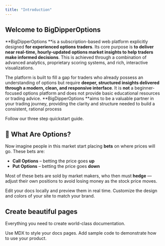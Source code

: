 ```yaml
---
title: "Introduction"
---
```


## Welcome to BigDipperOptions

\*\*BigDipperOptions \*\*is a subscription-based web platform explicitly designed **for experienced options traders**. Its core purpose is **to deliver near real-time, hourly-updated options market insights to help traders make informed decisions**. This is achieved through a combination of advanced analytics, proprietary scoring systems, and rich, interactive visualizations.

The platform is built to fill a gap for traders who already possess an understanding of options but require **deeper, structured insights delivered** **through a modern, clean, and responsive interface**. It is **not** a beginner-focused options platform and does not provide basic educational resources or trading advice. \*\*BigDipperOptions \*\*aims to be a valuable partner in your trading journey, providing the clarity and structure needed to build a consistent, rational process

<Card title="Start here" icon="rocket" horizontal href="/quickstart">
  Follow our three step quickstart guide.
</Card>

## **🎯 What Are Options?**

Now imagine people in this market start placing **bets** on where prices will go. These bets are:

- **Call Options** – betting the price goes **up**
- **Put Options** – betting the price goes **down**

Most of these bets are sold by market makers, who then must **hedge** — adjust their own positions to avoid losing money as the stock price moves.

<Columns cols={2}>
  <Card title="Edit locally" icon="pen-to-square" href="/development">
    Edit your docs locally and preview them in real time.
  </Card>
  <Card title="Customize your site" icon="palette" href="/essentials/settings">
    Customize the design and colors of your site to match your brand.
  </Card>
</Columns>

## Create beautiful pages

Everything you need to create world-class documentation.

<Columns cols={2}>
  <Card title="Write with MDX" icon="pen-fancy" href="/essentials/markdown">
    Use MDX to style your docs pages.
  </Card>
  <Card title="Code samples" icon="code" href="/essentials/code">
    Add sample code to demonstrate how to use your product.
  </Card>
</Columns>